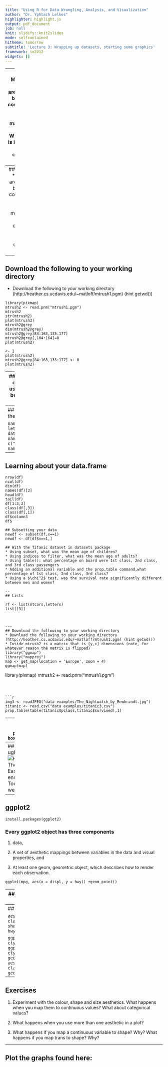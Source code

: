 ```yaml
---
title: "Using R for Data Wrangling, Analysis, and Visualization"
author: "Dr. Yphtach Lelkes"
highlighter: highlight.js
output: pdf_document
job: null
knit: slidify::knit2slides
mode: selfcontained
hitheme: tomorrow
subtitle: 'Lecture 3: Wrapping up datasets, starting some graphics'
framework: io2012
widgets: []
---
```


---
## Matrices
* matrices are indexed by x and y coordinates [x,y]
* Indexing matrices: 
  * mtcars
  * What value is in the 6th row, 2nd column of mtcars?


---
## Matrices
* matrices are indexed by x and y coordinates [x,y]
* Indexing matrices: 
  * What element is in the 6th row, 2nd column of m3?

---
## Download the following to your working directory
* Download the following to your working directory (http://heather.cs.ucdavis.edu/~matloff/mtrush1.pgm) (hint getwd())


```
library(pixmap)
mtrush2 <- read.pnm("mtrush1.pgm")
mtrush2
str(mtrush2)
plot(mtrush2)
mtrush2@grey
dim(mtrush2@grey)
mtrush2@grey[84:163,135:177]
mtrush2@grey[,104:164]=0
plot(mtrush2)

<- 1
plot(mtrush2)
mtrush2@grey[84:163,135:177] <- 0
plot(mtrush2)
```

---
## data.frames
* Type of class you'll (probably) use most
* Like a matrix, but each column can be any type of class

```
x <- 10:1
y <- -4:5
first10letters <- letters[1:10] 
df <- data.frame(x,y,first10letters)
```

* Columns have to be the same length
```
first11letters <- letters[1:11] 
data.frame(x,y,first11letters)
```

---
## The object names are the column names

```
names(df)
athroughj <- letters[1:10] 
df <- data.frame(x,y,athroughj)
names(df)
names(df) <- c("a1","a2","column3")
names(df)
```

---
## Learning about your data.frame

```
nrow(df)
ncol(df)
dim(df)
names(df)[3]
head(df)
tail(df)
df[1:3,3]
class(df[,3])
class(df[,1])
df$column3
df$ 
```

```
## Subsetting your data
newdf <- subset(df,x==1)
newdf <- df[df$x==1,]
```

```
## With the Titanic dataset in datasets package
* Using subset, what was the mean age of children?
* Using indices to filter, what was the mean age of adults?
* Using table(): what percentage on board were 1st class, 2nd class, and 3rd class passengers
* Adding an additional variable and the prop.table command,what percentage of 1st class, 2nd class, 3rd class?
* Using a $\chi^2$ test, was the survival rate significantly different between men and women?

--
## Lists

rf <- list(mtcars,letters)
list[[3]]



---
## Download the following to your working directory
* Download the following to your working directory (http://heather.cs.ucdavis.edu/~matloff/mtrush1.pgm) (hint getwd())
* Inside mtrush2 is a matrix that is [y,x] dimensions (note, for whatever reason the matrix is flipped)
library("ggmap")
library("mapproj")
map <- get_map(location = 'Europe', zoom = 4)
ggmap(map)
```
library(pixmap)
mtrush2 <- read.pnm("mtrush1.pgm")
```



```r
img3 <- readJPEG("data examples/The_Nightwatch_by_Rembrandt.jpg")
titanic <- read.csv("data examples/titanic3.csv")
prop.table(table(titanic$pclass,titanic$survived),1)
```

---
## R base graphics
```
hist(mtcars$mpg)
plot(mtcars$mpg~mtcars$hp)
boxplot(mtcars$mpg,mtcars$cyl)
```

---
## R base graphics
* Generally ugly
* Enter Hadley Wickham
* ![Hadley Wickham](http://www.statistics.rice.edu/uploadedImages/Faculty/hadley-rice%201.JPG)
* ggplot2: The grammar of graphics
* Easy to start with, but you can end up with complex figures. 
* Today will do part 1. In a few weeks we'll do part. 

---
## ggplot2

```
install.packages(ggplot2)
```

### Every ggplot2 object has three components
1. data,

2. A set of aesthetic mappings between variables in the data and visual properties, and

3. At least one geom, geometric object, which describes how to render each observation.

```
ggplot(mpg, aes(x = displ, y = hwy)) +geom_point()
```

---
## Exercises (1)
1. What is this showing? 
```
ggplot(mpg, aes(model, manufacturer)) + geom_point() 
```
2. Can you make it more informative?

3. Describe the data, aesthetic mappings and layers used for each of the following plots. See if you can predict what the plot will look like before running the code.

```
ggplot(mpg, aes(cty, hwy)) + geom_point()
ggplot(diamonds, aes(carat, price)) + geom_point()
ggplot(economics, aes(date, unemploy)) + geom_line()
ggplot(mpg, aes(cty)) + geom_histogram()
```

---
## Aesthetics

```
aes(displ, hwy, colour = class)
aes(displ, hwy, shape = drv)
aes(displ, hwy, size = cyl)
```

```
ggplot(mpg, aes(displ, cty)) + 
  geom_point()
ggplot(mpg, aes(displ, cty, colour = class)) + 
  geom_point()
ggplot(mpg, aes(displ, cty, colour = class)) +  geom_point(color="blue")
```

---
## Exercises
1. Experiment with the colour, shape and size aesthetics. What happens when you map them to continuous values? What about categorical values? 

2. What happens when you use more than one aesthetic in a plot?

3. What happens if you map a continuous variable to shape? Why? What happens if you map trans to shape? Why?

---
## Plot the graphs found here:



